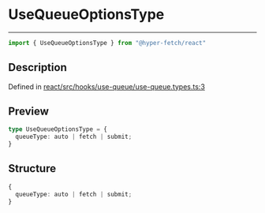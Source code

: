 

# UseQueueOptionsType

<div class="api-docs__separator" data-reactroot="">

---

</div><div class="api-docs__import" data-reactroot="">

```ts
import { UseQueueOptionsType } from "@hyper-fetch/react"
```

</div><div class="api-docs__section">

## Description

</div><div class="api-docs__description"><span class="api-docs__do-not-parse">



</span></div><p class="api-docs__definition">

Defined in [react/src/hooks/use-queue/use-queue.types.ts:3](https://github.com/BetterTyped/hyper-fetch/blob/c44d728f/packages/react/src/hooks/use-queue/use-queue.types.ts#L3)

</p><div class="api-docs__section">

## Preview

</div><div class="api-docs__preview type">

```ts
type UseQueueOptionsType = {
  queueType: auto | fetch | submit; 
}
```

</div><div class="api-docs__section">

## Structure

</div><div class="api-docs__returns">

```ts
{
  queueType: auto | fetch | submit;
}
```

</div>